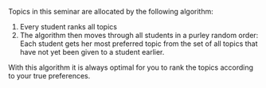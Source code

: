Topics in this seminar are allocated by the following algorithm:

1. Every student ranks all topics
2. The algorithm then moves through all students in a purley random order: Each student gets her most preferred topic from the set of all topics that have not yet been given to a student earlier.

With this algorithm it is always optimal for you to rank the topics according to your true preferences.
